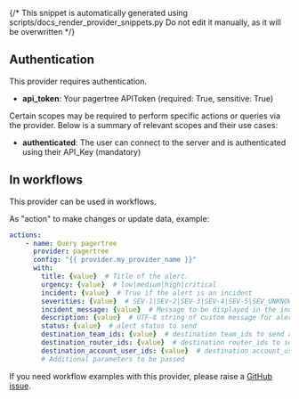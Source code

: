 {/* This snippet is automatically generated using scripts/docs_render_provider_snippets.py 
Do not edit it manually, as it will be overwritten */}

## Authentication
This provider requires authentication.
- **api_token**: Your pagertree APIToken (required: True, sensitive: True)

Certain scopes may be required to perform specific actions or queries via the provider. Below is a summary of relevant scopes and their use cases:
- **authenticated**: The user can connect to the server and is authenticated using their API_Key (mandatory) 



## In workflows

This provider can be used in workflows.



As "action" to make changes or update data, example:
```yaml
actions:
    - name: Query pagertree
      provider: pagertree
      config: "{{ provider.my_provider_name }}"
      with:
        title: {value}  # Title of the alert.
        urgency: {value}  # low|medium|high|critical
        incident: {value}  # True if the alert is an incident
        severities: {value}  # SEV-1|SEV-2|SEV-3|SEV-4|SEV-5|SEV_UNKNOWN
        incident_message: {value}  # Message to be displayed in the incident
        description: {value}  # UTF-8 string of custom message for alert. Shown in incident description
        status: {value}  # alert status to send
        destination_team_ids: {value}  # destination team_ids to send alert to
        destination_router_ids: {value}  # destination router_ids to send alert to
        destination_account_user_ids: {value}  # destination account_users_ids to send alert to
        # Additional parameters to be passed
```



If you need workflow examples with this provider, please raise a [GitHub issue](https://github.com/keephq/keep/issues).
